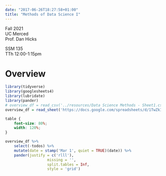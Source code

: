 ```yaml
---
date: "2017-06-26T18:27:58+01:00"
title: "Methods of Data Science I"
---
```


Fall 2021  
UC Merced  
Prof. Dan Hicks  

SSM 135  
TTh 12:00-1:15pm

# Overview #

```r
library(tidyverse)
library(googlesheets4)
library(lubridate)
library(pander)
# overview_df = read_csv('../resources/Data Science Methods - Sheet1.csv')
overview_df = read_sheet('https://docs.google.com/spreadsheets/d/1TwZkI452mmXm7oqL3SlNc5AQvKW8by5rLM8opP7V34Q/edit#gid=1257700791')

```

```css
table {
    font-size: 80%;
    width: 120%;
}
```

```r
overview_df %>% 
    select(-todos) %>% 
    mutate(date = stamp('Mar 1', quiet = TRUE)(date)) %>% 
    pander(justify = c('rlll'),
                   missing = '',
                   split.tables = Inf, 
                   style = 'grid')
```


<!--
Welcome to **Cupper**: An accessibility-friendly Hugo theme, ported from the [original Cupper](https://github.com/ThePacielloGroup/cupper) project. Here are some of its features:

{{< ticks >}}
* Screen reader and keyboard accessible
* Responsive
* Numerous shortcodes
* Toggleable dark theme
* Toggleable table of contents per blog post
{{< /ticks >}}
-->
